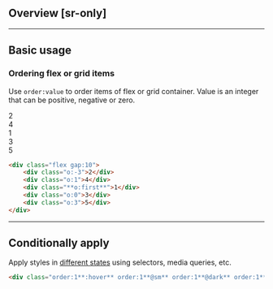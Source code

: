 ## Overview [sr-only]
<Overview/>

---

## Basic usage
### Ordering flex or grid items
Use `order:value` to order items of flex or grid container. Value is an integer that can be positive, negative or zero.
<Demo className="py:0">
    <div className="bg:white@light bg:gray-20@dark p:30">
        <div className="flex gap:10">
            <div className="o:-3 box">2</div>
            <div className="o:1 box">4</div>
            <div className="o:first box bg:blue-58! fg:white">1</div>
            <div className="o:0 box">3</div>
            <div className="o:3 box">5</div>
        </div>
    </div>
</Demo>
```html
<div class="flex gap:10">
    <div class="o:-3">2</div>
    <div class="o:1">4</div>
    <div class="**o:first**">1</div>
    <div class="o:0">3</div>
    <div class="o:3">5</div>
</div>
```

---

## Conditionally apply
Apply styles in [different states](/docs/states-and-queries) using selectors, media queries, etc.
```html
<div class="order:1**:hover** order:1**@sm** order:1**@dark** order:1**@print**">…</div>
```

